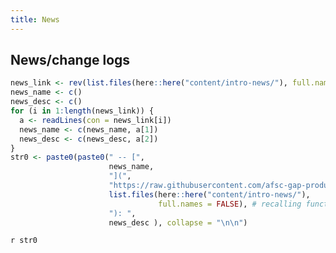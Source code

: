 ```yaml
---
title: News
---
```


## News/change logs 

```r
news_link <- rev(list.files(here::here("content/intro-news/"), full.names = TRUE))
news_name <- c()
news_desc <- c()
for (i in 1:length(news_link)) {
  a <- readLines(con = news_link[i])
  news_name <- c(news_name, a[1])
  news_desc <- c(news_desc, a[2])
}
str0 <- paste0(paste0(" -- [",
                      news_name,
                      "](",
                      "https://raw.githubusercontent.com/afsc-gap-products/gap_products/main/content/intro-news/",
                      list.files(here::here("content/intro-news/"), 
                                 full.names = FALSE), # recalling function so it prints relative directory during quarto render (I hope)
                      "): ", 
                      news_desc ), collapse = "\n\n")
```

`r str0`

